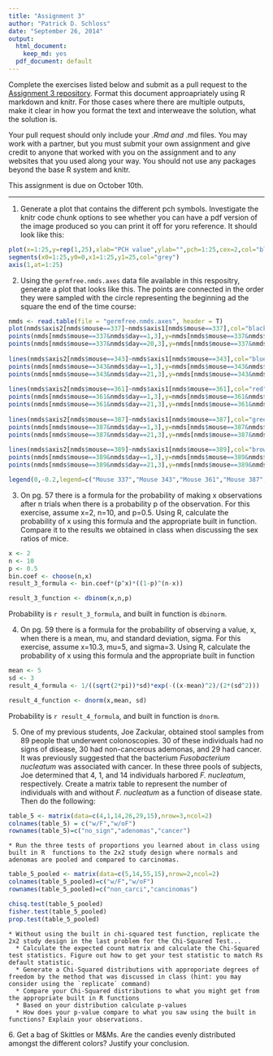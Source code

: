 ```yaml
---
title: "Assignment 3"
author: "Patrick D. Schloss"
date: "September 26, 2014"
output:
  html_document:
    keep_md: yes
  pdf_document: default
---
```


Complete the exercises listed below and submit as a pull request to the [Assignment 3 repository](http://www.github.com/microbialinformatics/assignment03).  Format this document approapriately using R markdown and knitr. For those cases where there are multiple outputs, make it clear in how you format the text and interweave the solution, what the solution is.

Your pull request should only include your *.Rmd and *.md files. You may work with a partner, but you must submit your own assignment and give credit to anyone that worked with you on the assignment and to any websites that you used along your way. You should not use any packages beyond the base R system and knitr.

This assignment is due on October 10th.

------

1.  Generate a plot that contains the different pch symbols. Investigate the knitr code chunk options to see whether you can have a pdf version of the image produced so you can print it off for yoru reference. It should look like this:

   
```r
plot(x=1:25,y=rep(1,25),xlab="PCH value",ylab="",pch=1:25,cex=2,col="black",type="p", main="PCH Symbols",axes=F)
segments(x0=1:25,y0=0,x1=1:25,y1=25,col="grey")
axis(1,at=1:25)

```


2.  Using the `germfree.nmds.axes` data file available in this respositry, generate a plot that looks like this. The points are connected in the order they were sampled with the circle representing the beginning ad the square the end of the time course:

    
```r
nmds <- read.table(file = "germfree.nmds.axes", header = T)
plot(nmds$axis2[nmds$mouse==337]~nmds$axis1[nmds$mouse==337],col="black",type="l",xlab="NMDS Axis 1",ylab="NMDS Axis 2",ylim=c(-0.6,0.4),xlim=c(-0.4,0.8),lwd=2)
points(nmds[nmds$mouse==337&nmds$day==1,3],y=nmds[nmds$mouse==337&nmds$day==1,4],pch=16,col="black",cex=1.5)
points(nmds[nmds$mouse==337&nmds$day==20,3],y=nmds[nmds$mouse==337&nmds$day==20,4],pch=15,col="black",cex=1.5)
      
lines(nmds$axis2[nmds$mouse==343]~nmds$axis1[nmds$mouse==343],col="blue",type="l",lwd=2)
points(nmds[nmds$mouse==343&nmds$day==1,3],y=nmds[nmds$mouse==343&nmds$day==1,4],pch=16,col="blue",cex=1.5)
points(nmds[nmds$mouse==343&nmds$day==21,3],y=nmds[nmds$mouse==343&nmds$day==21,4],pch=15,col="blue",cex=1.5)
    
lines(nmds$axis2[nmds$mouse==361]~nmds$axis1[nmds$mouse==361],col="red",type="l",lwd=2)
points(nmds[nmds$mouse==361&nmds$day==1,3],y=nmds[nmds$mouse==361&nmds$day==1,4],pch=16,col="red",cex=1.5)
points(nmds[nmds$mouse==361&nmds$day==21,3],y=nmds[nmds$mouse==361&nmds$day==21,4],pch=15,col="red",cex=1.5)
    
lines(nmds$axis2[nmds$mouse==387]~nmds$axis1[nmds$mouse==387],col="green",type="l",lwd=2)
points(nmds[nmds$mouse==387&nmds$day==1,3],y=nmds[nmds$mouse==387&nmds$day==1,4],pch=16,col="green",cex=1.5)
points(nmds[nmds$mouse==387&nmds$day==21,3],y=nmds[nmds$mouse==387&nmds$day==21,4],pch=15,col="green",cex=1.5)
   
lines(nmds$axis2[nmds$mouse==389]~nmds$axis1[nmds$mouse==389],col="brown",type="l",lwd=2)
points(nmds[nmds$mouse==389&nmds$day==1,3],y=nmds[nmds$mouse==389&nmds$day==1,4],pch=16,col="brown",cex=1.5)
points(nmds[nmds$mouse==389&nmds$day==21,3],y=nmds[nmds$mouse==389&nmds$day==21,4],pch=15,col="brown",cex=1.5)

legend(0,-0.2,legend=c("Mouse 337","Mouse 343","Mouse 361","Mouse 387","Mouse 389"),col=c("black","blue","red","green","brown"),border="black",lty=1,lwd=2,cex=.75)

```


3.  On pg. 57 there is a formula for the probability of making x observations after n trials when there is a probability p of the observation.  For this exercise, assume x=2, n=10, and p=0.5.  Using R, calculate the probability of x using this formula and the appropriate built in function. Compare it to the results we obtained in class when discussing the sex ratios of mice.

```r
x <- 2
n <- 10
p <- 0.5
bin.coef <- choose(n,x)
result_3_formula <- bin.coef*(p^x)*((1-p)^(n-x))

result_3_function <- dbinom(x,n,p)

```
Probability is `r result_3_formula`, and built in function is `dbinorm`.

4.  On pg. 59 there is a formula for the probability of observing a value, x, when there is a mean, mu, and standard deviation, sigma.  For this exercise, assume x=10.3, mu=5, and sigma=3.  Using R, calculate the probability of x using this formula and the appropriate built in function
```r
mean <- 5
sd <- 3
result_4_formula <- 1/((sqrt(2*pi))*sd)*exp(-((x-mean)^2)/(2*(sd^2)))

result_4_function <- dnorm(x,mean, sd)

```
Probability is `r result_4_formula`, and built in function is `dnorm`.



5.  One of my previous students, Joe Zackular, obtained stool samples from 89 people that underwent colonoscopies.  30 of these individuals had no signs of disease, 30 had non-cancerous ademonas, and 29 had cancer.  It was previously suggested that the bacterium *Fusobacterium nucleatum* was associated with cancer.  In these three pools of subjects, Joe determined that 4, 1, and 14 individuals harbored *F. nucleatum*, respectively. Create a matrix table to represent the number of individuals with and without _F. nucleatum_ as a function of disease state.  Then do the following:

```r
table_5 <- matrix(data=c(4,1,14,26,29,15),nrow=3,ncol=2)
colnames(table_5) = c("w/F","w/oF")
rownames(table_5)=c("no_sign","adenomas","cancer")

```

    * Run the three tests of proportions you learned about in class using built in R  functions to the 2x2 study design where normals and adenomas are pooled and compared to carcinomas.
    
```r
table_5_pooled <- matrix(data=c(5,14,55,15),nrow=2,ncol=2)
colnames(table_5_pooled)=c("w/F","w/oF")
rownames(table_5_pooled)=c("non_carci","cancinomas")

chisq.test(table_5_pooled)
fisher.test(table_5_pooled)
prop.test(table_5_pooled)

```    

 
    * Without using the built in chi-squared test function, replicate the 2x2 study design in the last problem for the Chi-Squared Test...
      * Calculate the expected count matrix and calculate the Chi-Squared test statistics. Figure out how to get your test statistic to match Rs default statistic.
      *	Generate a Chi-Squared distributions with approporiate degrees of freedom by the method that was discussed in class (hint: you may consider using the `replicate` command)
      * Compare your Chi-Squared distributions to what you might get from the appropriate built in R functions
      * Based on your distribution calculate p-values
      * How does your p-value compare to what you saw using the built in functions? Explain your observations.





6\.  Get a bag of Skittles or M&Ms.  Are the candies evenly distributed amongst the different colors?  Justify your conclusion.

